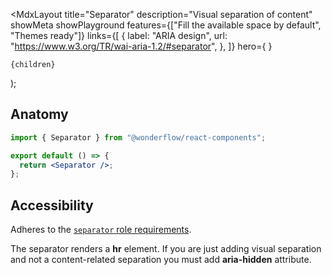 
  <MdxLayout
    title="Separator"
    description="Visual separation of content"
    showMeta
    showPlayground
    features={["Fill the available space by default", "Themes ready"]}
    links={[
      {
        label: "ARIA design",
        url: "https://www.w3.org/TR/wai-aria-1.2/#separator",
      },
    ]}
    hero={
      <LiveArea fill>
        <Separator />
      </LiveArea>
    }
  >
    {children}
  </MdxLayout>
);

## Anatomy

```jsx highlight=1,4
import { Separator } from "@wonderflow/react-components";

export default () => {
  return <Separator />;
};
```

## Accessibility

Adheres to the [`separator` role requirements](https://www.w3.org/TR/wai-aria-1.2/#separator).

The separator renders a **hr** element. If you are just adding visual
separation and not a content-related separation you must add **aria-hidden** attribute.
